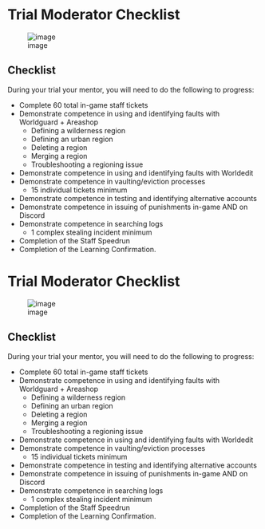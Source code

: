 <span id="trial-moderator-checklist"></span>
= Trial Moderator Checklist =

<div class="figure">

[[File:/img/staffing/staff_team.png|image]]

</div>
<span id="checklist"></span>
== Checklist ==

During your trial your mentor, you will need to do the following to progress:

* Complete 60 total in-game staff tickets
* Demonstrate competence in using and identifying faults with Worldguard + Areashop
** Defining a wilderness region
** Defining an urban region
** Deleting a region
** Merging a region
** Troubleshooting a regioning issue
* Demonstrate competence in using and identifying faults with Worldedit
* Demonstrate competence in vaulting/eviction processes
** 15 individual tickets minimum
* Demonstrate competence in testing and identifying alternative accounts
* Demonstrate competence in issuing of punishments in-game AND on Discord
* Demonstrate competence in searching logs
** 1 complex stealing incident minimum
* Completion of the Staff Speedrun
* Completion of the Learning Confirmation.

<span id="trial-moderator-checklist-1"></span>
= Trial Moderator Checklist =

<div class="figure">

[[File:/img/staffing/staff_team.png|image]]

</div>
<span id="checklist-1"></span>
== Checklist ==

During your trial your mentor, you will need to do the following to progress:

* Complete 60 total in-game staff tickets
* Demonstrate competence in using and identifying faults with Worldguard + Areashop
** Defining a wilderness region
** Defining an urban region
** Deleting a region
** Merging a region
** Troubleshooting a regioning issue
* Demonstrate competence in using and identifying faults with Worldedit
* Demonstrate competence in vaulting/eviction processes
** 15 individual tickets minimum
* Demonstrate competence in testing and identifying alternative accounts
* Demonstrate competence in issuing of punishments in-game AND on Discord
* Demonstrate competence in searching logs
** 1 complex stealing incident minimum
* Completion of the Staff Speedrun
* Completion of the Learning Confirmation.
